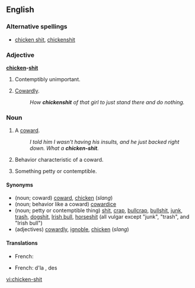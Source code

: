 ==English==

===Alternative spellings===
* [[chicken shit]], [[chickenshit]]

===Adjective===
'''[[chicken]]-[[shit]]'''

# {{vulgar|slang}} Contemptibly unimportant.
# {{vulgar|slang}} [[Cowardly]].
#: ''How '''chickenshit''' of that girl to just stand there and do nothing.''

===Noun===
{{en-noun|sg=[[chicken]]-[[shit]]}}

# {{vulgar|slang}} A [[coward]].
#: ''I told him I wasn't having his insults, and he just backed right down. What a '''chicken-shit'''.''
# {{vulgar|slang}} Behavior characteristic of a coward.
# {{vulgar|slang}} Something petty or contemptible.

====Synonyms====
* (noun; coward) [[coward]], [[chicken]] (''slang'')
* (noun; behavior like a coward) [[cowardice]]
* (noun; petty or contemptible thing) [[shit]], [[crap]], [[bullcrap]], [[bullshit]], [[junk]], [[trash]], [[dogshit]], [[Irish bull]], [[horseshit]] (all vulgar except "junk", "trash", and "Irish bull")
* (adjectives) [[cowardly]], [[ignoble]], [[chicken]] (''slang'')

====Translations====
{{trans-top|coward}}
*French: {{t+|fr|poule mouillée|f}}
{{trans-mid}}
{{trans-bottom}}
{{trans-top|contemptible thing}}
*French: d'la {{t+|fr|merde|f}}, des {{t+|fr|conneries|f|p}}
{{trans-mid}}
{{trans-bottom}}

[[vi:chicken-shit]]